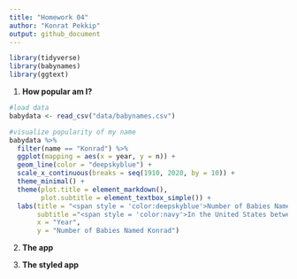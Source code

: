 ```yaml
---
title: "Homework 04"
author: "Konrat Pekkip"
output: github_document
---
```


```r
library(tidyverse)
library(babynames)
library(ggtext)
```

1.  **How popular am I?**

```r
#load data
babydata <- read_csv("data/babynames.csv")

#visualize popularity of my name
babydata %>%
  filter(name == "Konrad") %>%
  ggplot(mapping = aes(x = year, y = n)) +
  geom_line(color = "deepskyblue") +
  scale_x_continuous(breaks = seq(1910, 2020, by = 10)) +
  theme_minimal() +
  theme(plot.title = element_markdown(),
        plot.subtitle = element_textbox_simple()) +
  labs(title = "<span style = 'color:deepskyblue'>Number of Babies Named Konrad</span>",
       subtitle ="<span style = 'color:navy'>In the United States between 1913 and 2022</span>",
       x = "Year",
       y = "Number of Babies Named Konrad")
```

2.  **The app**



3.  **The styled app**

```r

```
